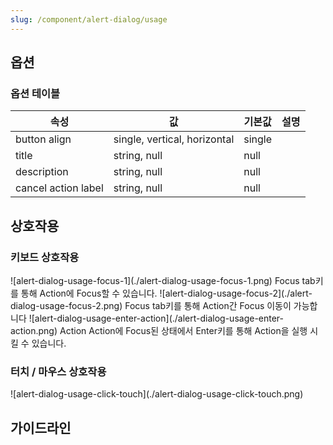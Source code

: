 ```yaml
---
slug: /component/alert-dialog/usage
---
```


## 옵션

### 옵션 테이블

| 속성                | 값                           | 기본값 | 설명 |
| ------------------- | ---------------------------- | ------ | ---- |
| button align        | single, vertical, horizontal | single |      |
| title               | string, null                 | null   |      |
| description         | string, null                 | null   |      |
| cancel action label | string, null                 | null   |      |

## 상호작용

### 키보드 상호작용

<HalfCard>
  <HalfCardImageCell>
    ![alert-dialog-usage-focus-1](./alert-dialog-usage-focus-1.png)
  </HalfCardImageCell>
  <HalfCardDescriptionCell>
    <HalfCardDescriptionTitle>Focus</HalfCardDescriptionTitle>
    <HalfCardDescription>
      <Keyboard>tab</Keyboard>키를 통해 Action에 Focus할 수 있습니다.
    </HalfCardDescription>
  </HalfCardDescriptionCell>
</HalfCard>

<HalfCard>
  <HalfCardImageCell>
    ![alert-dialog-usage-focus-2](./alert-dialog-usage-focus-2.png)
  </HalfCardImageCell>
  <HalfCardDescriptionCell>
    <HalfCardDescriptionTitle>Focus</HalfCardDescriptionTitle>
    <HalfCardDescription>
      <Keyboard>tab</Keyboard>키를 통해 Action간 Focus 이동이 가능합니다
    </HalfCardDescription>
  </HalfCardDescriptionCell>
</HalfCard>

<HalfCard>
  <HalfCardImageCell>
    ![alert-dialog-usage-enter-action](./alert-dialog-usage-enter-action.png)
  </HalfCardImageCell>
  <HalfCardDescriptionCell>
    <HalfCardDescriptionTitle>Action</HalfCardDescriptionTitle>
    <HalfCardDescription>
      Action에 Focus된 상태에서 <Keyboard>Enter</Keyboard>키를 통해 Action을 실행 시킬 수 있습니다.
    </HalfCardDescription>
  </HalfCardDescriptionCell>
</HalfCard>

### 터치 / 마우스 상호작용

<FullCard>
  <FullCardImageCell>
    ![alert-dialog-usage-click-touch](./alert-dialog-usage-click-touch.png)
  </FullCardImageCell>
</FullCard>

## 가이드라인
